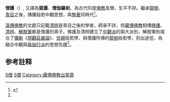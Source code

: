 {{印度那爛陀寺時代的佛教哲學}}

'''僧護'''（{{lang-sa|Samgha-rakṣita}}）, 又譯為'''眾護'''、'''僧伽羅剎'''，為古代印度[[佛教|佛教]]高僧，生平不詳。繼承[[龍樹|龍樹]]、[[青目|青目]]之後，傳播般若中觀思想，與[[無著|無著]]同時代<ref name=lcz>{{cite|url=http://thuir.thu.edu.tw/retrieve/22498/101THU00259005-001.pdf|title=僧肇般若思想研究：以《不真空论》爲主轴的探讨|author=林诚志|date=中华民国102年（2013年）1月|accessdate=2019-03-01|archive-date=2020-08-09|archive-url=https://web.archive.org/web/20200809121143/http://thuir.thu.edu.tw/retrieve/22498/101THU00259005-001.pdf|dead-url=no}}</ref>。

[[漢傳佛教|漢傳佛教]]的文獻只記載[[清辨|清辨]]是青目之後的學者，師承不詳，但[[藏傳佛教|藏傳佛教]]相傳[[佛護|佛護]]、[[清辨|清辨]]、[[解脫軍|解脫軍]]都是僧護的弟子。佛護及清辨建立了[[中觀派|中觀派]]的兩大派別，解脫軍則揉合了[[彌勒|彌勒]]《[[現觀莊嚴論|現觀莊嚴論]]》、[[世親|世親]]般若學、與僧護所傳的[[龍樹|龍樹]]般若學，別出途徑，為融合中觀與[[瑜伽行唯識學派|瑜伽行派]]的思想先趨<ref name=lcz/>。

==参考註释==
{{reflist}}

{{佛教人物小作品}}
[[Category:佛教历史|S僧]]
[[Category:印度佛教徒|S僧]]
[[Category:藏傳佛教出家眾|Category:藏傳佛教出家眾]]